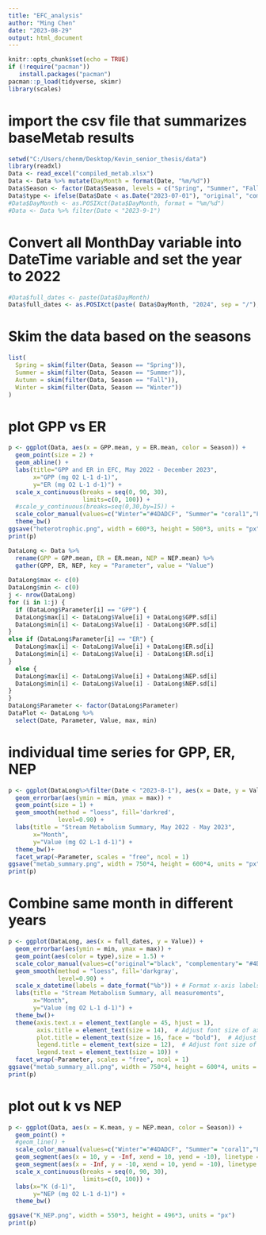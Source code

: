 ```yaml
---
title: "EFC_analysis"
author: "Ming Chen"
date: "2023-08-29"
output: html_document
---
```


```r
knitr::opts_chunk$set(echo = TRUE)
if (!require("pacman"))
   install.packages("pacman")
pacman::p_load(tidyverse, skimr)
library(scales)
```

# import the csv file that summarizes baseMetab results
```r
setwd("C:/Users/chenm/Desktop/Kevin_senior_thesis/data")
library(readxl)
Data <- read_excel("compiled_metab.xlsx")
Data <- Data %>% mutate(DayMonth = format(Date, "%m/%d"))
Data$Season <- factor(Data$Season, levels = c("Spring", "Summer", "Fall", "Winter"))
Data$type <- ifelse(Data$Date < as.Date("2023-07-01"), "original", "complementary")
#Data$DayMonth <- as.POSIXct(Data$DayMonth, format = "%m/%d")
#Data <- Data %>% filter(Date < "2023-9-1")
```

# Convert all MonthDay variable into DateTime variable and set the year to 2022
```r
#Data$full_dates <- paste(Data$DayMonth)
Data$full_dates <- as.POSIXct(paste( Data$DayMonth, "2024", sep = "/"), format = "%m/%d/%y")
```

# Skim the data based on the seasons
```r
list(
  Spring = skim(filter(Data, Season == "Spring")),
  Summer = skim(filter(Data, Season == "Summer")),
  Autumn = skim(filter(Data, Season == "Fall")),
  Winter = skim(filter(Data, Season == "Winter"))
)
```


# plot GPP vs ER
```r
p <- ggplot(Data, aes(x = GPP.mean, y = ER.mean, color = Season)) +
  geom_point(size = 2) +
  geom_abline() +
  labs(title="GPP and ER in EFC, May 2022 - December 2023",
       x="GPP (mg O2 L-1 d-1)",
       y="ER (mg O2 L-1 d-1)") +  
  scale_x_continuous(breaks = seq(0, 90, 30), 
                     limits=c(0, 100)) + 
  #scale_y_continuous(breaks=seq(0,30,by=15)) +
  scale_color_manual(values=c("Winter"="#4DADCF", "Summer"= "coral1","Fall"="#E9943A", "Spring"="#5EC795")) +
  theme_bw()
ggsave("heterotrophic.png", width = 600*3, height = 500*3, units = "px")
print(p)
```

```r
DataLong <- Data %>%
  rename(GPP = GPP.mean, ER = ER.mean, NEP = NEP.mean) %>%
  gather(GPP, ER, NEP, key = "Parameter", value = "Value")
  
DataLong$max <- c(0)
DataLong$min <- c(0)
j <- nrow(DataLong)
for (i in 1:j) {
  if (DataLong$Parameter[i] == "GPP") {
  DataLong$max[i] <- DataLong$Value[i] + DataLong$GPP.sd[i]
  DataLong$min[i] <- DataLong$Value[i] - DataLong$GPP.sd[i]
}  
else if (DataLong$Parameter[i] == "ER") {
  DataLong$max[i] <- DataLong$Value[i] + DataLong$ER.sd[i]
  DataLong$min[i] <- DataLong$Value[i] - DataLong$ER.sd[i]
} 
  else {
  DataLong$max[i] <- DataLong$Value[i] + DataLong$NEP.sd[i]
  DataLong$min[i] <- DataLong$Value[i] - DataLong$NEP.sd[i]
}
}
DataLong$Parameter <- factor(DataLong$Parameter)
DataPlot <- DataLong %>%
  select(Date, Parameter, Value, max, min)
```

# individual time series for GPP, ER, NEP
```r
p <- ggplot(DataLong%>%filter(Date < "2023-8-1"), aes(x = Date, y = Value)) +
  geom_errorbar(aes(ymin = min, ymax = max)) +
  geom_point(size = 1) +
  geom_smooth(method = "loess", fill='darkred', 
              level=0.90) +
  labs(title = "Stream Metabolism Summary, May 2022 - May 2023",
       x="Month",
       y="Value (mg O2 L-1 d-1)") +
  theme_bw()+
  facet_wrap(~Parameter, scales = "free", ncol = 1)
ggsave("metab_summary.png", width = 750*4, height = 600*4, units = "px")
print(p)
```

# Combine same month in different years
```r
p <- ggplot(DataLong, aes(x = full_dates, y = Value)) +
  geom_errorbar(aes(ymin = min, ymax = max)) +
  geom_point(aes(color = type),size = 1.5) + 
  scale_color_manual(values=c("original"="black", "complementary"= "#4DADCF")) +
  geom_smooth(method = "loess", fill='darkgray', 
              level=0.90) +
  scale_x_datetime(labels = date_format("%b")) + # Format x-axis labels
  labs(title = "Stream Metabolism Summary, all measurements",
       x="Month",
       y="Value (mg O2 L-1 d-1)") +
  theme_bw()+ 
  theme(axis.text.x = element_text(angle = 45, hjust = 1),
        axis.title = element_text(size = 14),  # Adjust font size of axis titles
        plot.title = element_text(size = 16, face = "bold"),  # Adjust font size and style of plot title
        legend.title = element_text(size = 12),  # Adjust font size of legend title
        legend.text = element_text(size = 10)) +
  facet_wrap(~Parameter, scales = "free", ncol = 1)
ggsave("metab_summary_all.png", width = 750*4, height = 600*4, units = "px")
print(p)
```


# plot out k vs NEP
```r
p <- ggplot(Data, aes(x = K.mean, y = NEP.mean, color = Season)) +
  geom_point() +
  #geom_line() +
  scale_color_manual(values=c("Winter"="#4DADCF", "Summer"= "coral1","Fall"="#E9943A", "Spring"="#5EC795")) +
  geom_segment(aes(x = 10, y = -Inf, xend = 10, yend = -10), linetype = "dashed", color = "red") +  # Vertical segment
  geom_segment(aes(x = -Inf, y = -10, xend = 10, yend = -10), linetype = "dashed", color = "red") +  # Horizontal segment
  scale_x_continuous(breaks = seq(0, 90, 30), 
                     limits=c(0, 100)) + 
  labs(x="K (d-1)",
       y="NEP (mg O2 L-1 d-1)") +
  theme_bw()

ggsave("K_NEP.png", width = 550*3, height = 496*3, units = "px")
print(p)
```

